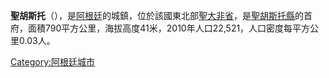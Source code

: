 {{Infobox settlement
| name                    = 
| native_name             = San Justo
| native_name_lang        = es
| settlement_type         = [[阿根廷城市列表|城市]]
| image_skyline           = 
| image_caption           = 
| image_flag              = BanderaSanJusto.jpg
| image_shield            = Escudo_de_San_Justo_(Santa_Fe).png
| image_map               = 
| map_caption             = 
| pushpin_map             = Argentina
| pushpin_label_position  = 
| pushpin_map_caption     = Location of San Justo in Argentina
| coordinates             = {{coord|30|47|S|60|35|W|region:AR_type:city|display=inline,title}}
| subdivision_type        = 国家
| subdivision_name        = {{flag|Argentina}}
| subdivision_type1       = [[阿根廷行政区划|省]]
| subdivision_name1       = {{flag|Santa Fe}}
| subdivision_type2       = {{tsl|en|Departments of Argentina||縣}}
| subdivision_name2       = [[聖胡斯托縣_(聖大非省)|聖胡斯托縣]]
| established_title       = 
| established_date        = 
| leader_party            = [[社会党_(阿根廷)|社会党]]
| leader_title            = [[市长|市长]]
| leader_name             = Mario Ruben Silvestrini
| unit_pref               = Metric<!-- or US or UK -->
| area_footnotes          = 
| area_total_km2          = 790
| area_note               = 
| elevation_footnotes     = 
| elevation_m             = 
| population_footnotes    = 
| population_total        = 21624
| population_as_of        = 2010
| population_density_km2  = auto
| population_demonym      = 
| population_note         = 
| timezone1               = [[阿根廷时间|ART]]
| utc_offset1             = -3
| timezone1_DST           = 
| utc_offset1_DST         = 
| postal_code_type        = {{tsl|en|Argentine postal code||CPA base}}
| postal_code             = [[ISO_3166-2:AR|S]]3040
| area_code_type          = {{tsl|en|Telephone numbering in Argentina||Dialing code}}
| area_code               = +54 3498
| website                 = <!-- [http://www.example.com example.com] -->
| footnotes               = 
}}

'''聖胡斯托'''（{{lang-es|San Justo}}），是[[阿根廷|阿根廷]]的城鎮，位於該國東北部[[聖大非省|聖大非省]]，是[[聖胡斯托縣_(聖大非省)|聖胡斯托縣]]的首府，面積790平方公里，海拔高度41米，2010年人口22,521，人口密度每平方公里0.03人。

{{Argentina-geo-stub}}
[[Category:阿根廷城市|Category:阿根廷城市]]